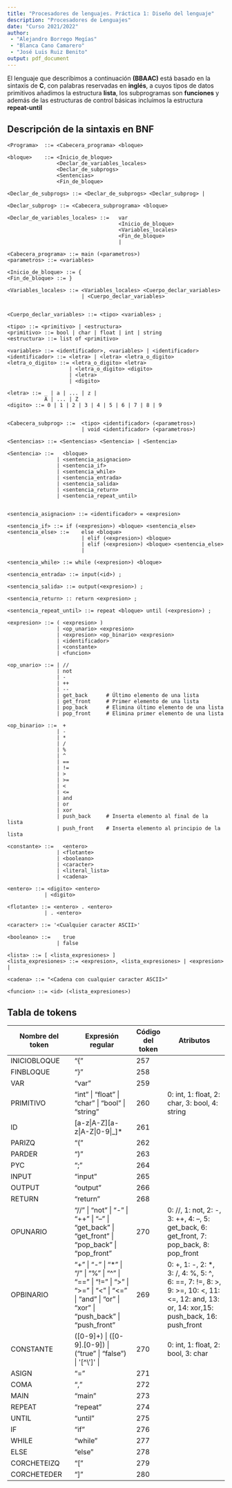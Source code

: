 ```yaml
---
title: "Procesadores de lenguajes. Práctica 1: Diseño del lenguaje"
description: "Procesadores de Lenguajes"
date: "Curso 2021/2022"
author:
 - "Alejandro Borrego Megías"
 - "Blanca Cano Camarero"
 - "José Luis Ruiz Benito"
output: pdf_document
---
```


El lenguaje que describimos a continuación **(BBAAC)** está basado en la sintaxis de **C**, con palabras reservadas en **inglés**, a cuyos tipos de datos primitivos añadimos la estructura **lista**, los subprogramas son **funciones** y además de las estructuras de control básicas incluimos la estructura **repeat-until**


## Descripción de la sintaxis en BNF

```
<Programa>  ::= <Cabecera_programa> <bloque>

<bloque>    ::= <Inicio_de_bloque>
                <Declar_de_variables_locales>
                <Declar_de_subprogs>
                <Sentencias>
                <Fin_de_bloque>

<Declar_de_subprogs> ::= <Declar_de_subprogs> <Declar_subprog> |

<Declar_subprog> ::= <Cabecera_subprograma> <bloque>

<Declar_de_variables_locales> ::=   var
                                    <Inicio_de_bloque>
                                    <Variables_locales>
                                    <Fin_de_bloque>
                                    |

<Cabecera_programa> ::= main (<parametros>)
<parametros> ::= <variables> 

<Inicio_de_bloque> ::= {
<Fin_de_bloque> ::= }

<Variables_locales> ::= <Variables_locales> <Cuerpo_declar_variables>
                        | <Cuerpo_declar_variables>


<Cuerpo_declar_variables> ::= <tipo> <variables> ;

<tipo> ::= <primitivo> | <estructura>
<primitivo> ::= bool | char | float | int | string
<estructura> ::= list of <primitivo>

<variables> ::= <identificador>, <variables> | <identificador>
<identificador> ::= <letra> | <letra> <letra_o_digito>
<letra_o_digito> ::= <letra_o_digito> <letra>
                    | <letra_o_digito> <digito>
                    | <letra>
                    | <digito>

<letra> ::= _ | a | ... | z |
            A | ... | Z
<digito> ::= 0 | 1 | 2 | 3 | 4 | 5 | 6 | 7 | 8 | 9


<Cabecera_subprog> ::=  <tipo> <identificador> (<parametros>)
                        | void <identificador> (<parametros>)

<Sentencias> ::= <Sentencias> <Sentencia> | <Sentencia>

<Sentencia> ::=   <bloque>
                | <sentencia_asignacion>
                | <sentencia_if>
                | <sentencia_while>
                | <sentencia_entrada>
                | <sentencia_salida>
                | <sentencia_return>
                | <sentencia_repeat_until>


<sentencia_asignacion> ::= <identificador> = <expresion>

<sentencia_if> ::= if (<expresion>) <bloque> <sentencia_else>
<sentencia_else> ::=    else <bloque>
                        | elif (<expresion>) <bloque>
                        | elif (<expresion>) <bloque> <sentencia_else>
                        |

<sentencia_while> ::= while (<expresion>) <bloque>

<sentencia_entrada> ::= input(<id>) ;

<sentencia_salida> ::= output(<expresion>) ;

<sentencia_return> :: return <expresion> ;

<sentencia_repeat_until> ::= repeat <bloque> until (<expresion>) ;

<expresion> ::= ( <expresion> )
                | <op_unario> <expresion>
                | <expresion> <op_binario> <expresion>
                | <identificador>
                | <constante>
                | <funcion>

<op_unario> ::= | //
                | not
                | -
                | ++
                | --
                | get_back      # Último elemento de una lista
                | get_front     # Primer elemento de una lista
                | pop_back      # Elimina último elemento de una lista
                | pop_front     # Elimina primer elemento de una lista

<op_binario> ::=  +
                | -
                | *
                | /
                | %
                | ^
                | ==
                | !=
                | >
                | >=
                | <
                | <=
                | and
                | or
                | xor
                | push_back     # Inserta elemento al final de la lista
                | push_front    # Inserta elemento al principio de la lista

<constante> ::=   <entero>
                | <flotante>
                | <booleano>
                | <caracter>
                | <literal_lista>
                | <cadena>

<entero> ::= <digito> <entero>
            | <digito>

<flotante> ::= <entero> . <entero>
            | . <entero>

<caracter> ::= '<Cualquier caracter ASCII>'

<booleano> ::=    true
                | false

<lista> ::= [ <lista_expresiones> ]
<lista_expresiones> ::= <expresion>, <lista_expresiones> | <expresion> |

<cadena> ::= "<Cadena con cualquier caracter ASCII>"

<funcion> ::= <id> (<lista_expresiones>)

```


## Tabla de tokens

| Nombre del token | Expresión regular | Código del token | Atributos |
|---|---|-|---|
| INICIOBLOQUE  | "{" | 257 | |
| FINBLOQUE  | "}" | 258 | |
| VAR      | "var" | 259 | |
| PRIMITIVO | "int" \| "float" \| "char" \| "bool" \| "string" | 260 | 0: int, 1: float, 2: char, 3: bool, 4: string|
| ID         | [a-z\|A-Z][a-z\|A-Z\|0-9\|_]* | 261 | |
| PARIZQ     | "(" | 262 | |
| PARDER     | ")" | 263 | |
| PYC        | ";" | 264 | |
| INPUT        | "input" | 265 | |
| OUTPUT       | "output" | 266 | |
| RETURN     | "return" | 268 | |
| OPUNARIO   | "//" \| "not" \| "-" \| "++" \| "--" \| "get_back"  \| "get_front"  \| "pop_back"  \| "pop_front" | 270 | 0: //, 1: not, 2: -, 3: ++, 4: --, 5: get_back, 6: get_front, 7: pop_back, 8: pop_front|
| OPBINARIO      | "+" \| "-" \| "*" \| "/" \| "%" \| "^" \| "==" \| "!=" \| ">" \| ">=" \| "<" \| "<=" \| "and" \| "or" \| "xor" \| "push_back" \| "push_front" | 269 | 0: +, 1: -, 2: *, 3: /, 4: %, 5: ^, 6: ==, 7: !=, 8: >, 9: >=, 10: <, 11: <=, 12: and, 13: or, 14: xor,15: push_back, 16: push_front | 
| CONSTANTE      | ([0-9]+) \| ([0-9]\.[0-9]) \| ("true" \| "false") \| \'[^\']\' \|  | 270 | 0: int, 1: float, 2: bool, 3: char |
| ASIGN      | "=" | 271 | |
| COMA       | "," | 272 | |
| MAIN       | "main" | 273 | |
| REPEAT         | "repeat" | 274 | |
| UNTIL      | "until" | 275 | |
| IF         | "if" | 276 | |
| WHILE      | "while" | 277 | |
| ELSE       | "else" | 278 | |
| CORCHETEIZQ     | "[" | 279 | |
| CORCHETEDER     | "]" | 280 | |
